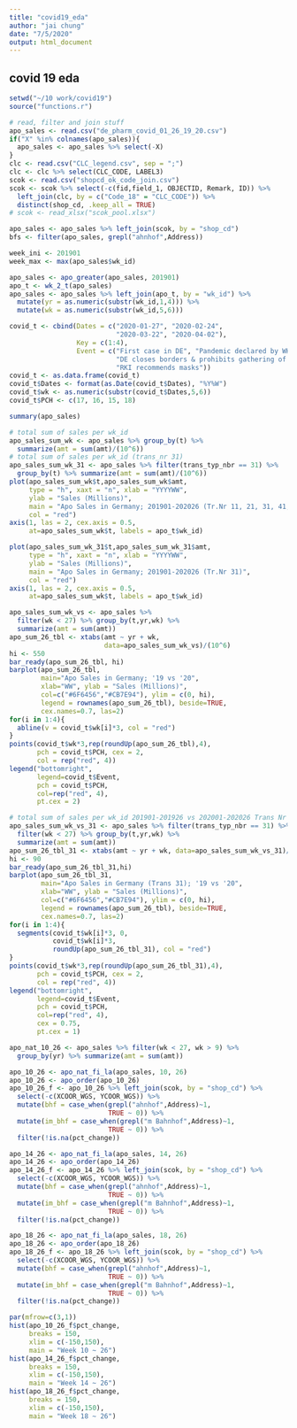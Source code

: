 ---
title: "covid19_eda"
author: "jai chung"
date: "7/5/2020"
output: html_document
---

## covid 19 eda

```{r, include=FALSE}
setwd("~/10 work/covid19")
source("functions.r")
```

```{r read, join etc, echo = FALSE}
# read, filter and join stuff
apo_sales <- read.csv("de_pharm_covid_01_26_19_20.csv")
if("X" %in% colnames(apo_sales)){
  apo_sales <- apo_sales %>% select(-X)
}
clc <- read.csv("CLC_legend.csv", sep = ";")
clc <- clc %>% select(CLC_CODE, LABEL3)
scok <- read.csv("shopcd_ok_code_join.csv")
scok <- scok %>% select(-c(fid,field_1, OBJECTID, Remark, ID)) %>% 
  left_join(clc, by = c("Code_18" = "CLC_CODE")) %>%
  distinct(shop_cd, .keep_all = TRUE)
# scok <- read_xlsx("scok_pool.xlsx")

apo_sales <- apo_sales %>% left_join(scok, by = "shop_cd")
bfs <- filter(apo_sales, grepl("ahnhof",Address))

week_ini <- 201901
week_max <- max(apo_sales$wk_id)

apo_sales <- apo_greater(apo_sales, 201901)
apo_t <- wk_2_t(apo_sales)
apo_sales <- apo_sales %>% left_join(apo_t, by = "wk_id") %>%
  mutate(yr = as.numeric(substr(wk_id,1,4))) %>% 
  mutate(wk = as.numeric(substr(wk_id,5,6)))
```

```{r manual inputs and data, echo = FALSE}
covid_t <- cbind(Dates = c("2020-01-27", "2020-02-24", 
                           "2020-03-22", "2020-04-02"),
                 Key = c(1:4),
                 Event = c("First case in DE", "Pandemic declared by WHO", 
                           "DE closes borders & prohibits gathering of 2+ people", 
                           "RKI recommends masks"))
covid_t <- as.data.frame(covid_t)
covid_t$Dates <- format(as.Date(covid_t$Dates), "%Y%W")
covid_t$wk <- as.numeric(substr(covid_t$Dates,5,6))
covid_t$PCH <- c(17, 16, 15, 18)
```

```{r apo_sales}
summary(apo_sales)
```

```{r sum of sales per wk_id, echo=FALSE}
# total sum of sales per wk_id
apo_sales_sum_wk <- apo_sales %>% group_by(t) %>% 
  summarize(amt = sum(amt)/(10^6))
# total sum of sales per wk_id (trans_nr 31)
apo_sales_sum_wk_31 <- apo_sales %>% filter(trans_typ_nbr == 31) %>% 
  group_by(t) %>% summarize(amt = sum(amt)/(10^6))
plot(apo_sales_sum_wk$t,apo_sales_sum_wk$amt, 
     type = "h", xaxt = "n", xlab = "YYYYWW",
     ylab = "Sales (Millions)", 
     main = "Apo Sales in Germany; 201901-202026 (Tr.Nr 11, 21, 31, 41, 51)",
     col = "red")
axis(1, las = 2, cex.axis = 0.5,
     at=apo_sales_sum_wk$t, labels = apo_t$wk_id)

plot(apo_sales_sum_wk_31$t,apo_sales_sum_wk_31$amt, 
     type = "h", xaxt = "n", xlab = "YYYYWW",
     ylab = "Sales (Millions)", 
     main = "Apo Sales in Germany; 201901-202026 (Tr.Nr 31)",
     col = "red")
axis(1, las = 2, cex.axis = 0.5,
     at=apo_sales_sum_wk$t, labels = apo_t$wk_id)
```

```{r sum of sales per wk 2019vs2020, echo=FALSE}
apo_sales_sum_wk_vs <- apo_sales %>%
  filter(wk < 27) %>% group_by(t,yr,wk) %>% 
  summarize(amt = sum(amt))
apo_sum_26_tbl <- xtabs(amt ~ yr + wk, 
                        data=apo_sales_sum_wk_vs)/(10^6)
hi <- 550
bar_ready(apo_sum_26_tbl, hi)
barplot(apo_sum_26_tbl, 
        main="Apo Sales in Germany; '19 vs '20",
        xlab="WW", ylab = "Sales (Millions)", 
        col=c("#6F6456","#CB7E94"), ylim = c(0, hi),
        legend = rownames(apo_sum_26_tbl), beside=TRUE,
        cex.names=0.7, las=2)
for(i in 1:4){
  abline(v = covid_t$wk[i]*3, col = "red")
}
points(covid_t$wk*3,rep(roundUp(apo_sum_26_tbl),4),
       pch = covid_t$PCH, cex = 2, 
       col = rep("red", 4))
legend("bottomright", 
       legend=covid_t$Event,
       pch = covid_t$PCH,
       col=rep("red", 4),
       pt.cex = 2)
```

```{r sum of sales per wk 2019vs2020 tr31, echo=FALSE}
# total sum of sales per wk_id 201901-201926 vs 202001-202026 Trans Nr 31
apo_sales_sum_wk_vs_31 <- apo_sales %>% filter(trans_typ_nbr == 31) %>% 
  filter(wk < 27) %>% group_by(t,yr,wk) %>% 
  summarize(amt = sum(amt))
apo_sum_26_tbl_31 <- xtabs(amt ~ yr + wk, data=apo_sales_sum_wk_vs_31)/(10^6)
hi <- 90
bar_ready(apo_sum_26_tbl_31,hi)
barplot(apo_sum_26_tbl_31, 
        main="Apo Sales in Germany (Trans 31); '19 vs '20",
        xlab="WW", ylab = "Sales (Millions)",
        col=c("#6F6456","#CB7E94"), ylim = c(0, hi),
        legend = rownames(apo_sum_26_tbl), beside=TRUE,
        cex.names=0.7, las=2)
for(i in 1:4){
  segments(covid_t$wk[i]*3, 0, 
           covid_t$wk[i]*3, 
           roundUp(apo_sum_26_tbl_31), col = "red")
}
points(covid_t$wk*3,rep(roundUp(apo_sum_26_tbl_31),4),
       pch = covid_t$PCH, cex = 2, 
       col = rep("red", 4))
legend("bottomright", 
       legend=covid_t$Event,
       pch = covid_t$PCH,
       col=rep("red", 4),
       cex = 0.75,
       pt.cex = 1)
```


```{r 10 to 26}
apo_nat_10_26 <- apo_sales %>% filter(wk < 27, wk > 9) %>%
  group_by(yr) %>% summarize(amt = sum(amt))

apo_10_26 <- apo_nat_fi_la(apo_sales, 10, 26)
apo_10_26 <- apo_order(apo_10_26)
apo_10_26_f <- apo_10_26 %>% left_join(scok, by = "shop_cd") %>%
  select(-c(XCOOR_WGS, YCOOR_WGS)) %>% 
  mutate(bhf = case_when(grepl("ahnhof",Address)~1,
                         TRUE ~ 0)) %>% 
  mutate(im_bhf = case_when(grepl("m Bahnhof",Address)~1,
                         TRUE ~ 0)) %>% 
  filter(!is.na(pct_change))

apo_14_26 <- apo_nat_fi_la(apo_sales, 14, 26)
apo_14_26 <- apo_order(apo_14_26)
apo_14_26_f <- apo_14_26 %>% left_join(scok, by = "shop_cd") %>%
  select(-c(XCOOR_WGS, YCOOR_WGS)) %>% 
  mutate(bhf = case_when(grepl("ahnhof",Address)~1,
                         TRUE ~ 0)) %>% 
  mutate(im_bhf = case_when(grepl("m Bahnhof",Address)~1,
                         TRUE ~ 0)) %>%  
  filter(!is.na(pct_change))

apo_18_26 <- apo_nat_fi_la(apo_sales, 18, 26)
apo_18_26 <- apo_order(apo_18_26)
apo_18_26_f <- apo_18_26 %>% left_join(scok, by = "shop_cd") %>%
  select(-c(XCOOR_WGS, YCOOR_WGS)) %>% 
  mutate(bhf = case_when(grepl("ahnhof",Address)~1,
                         TRUE ~ 0)) %>% 
  mutate(im_bhf = case_when(grepl("m Bahnhof",Address)~1,
                         TRUE ~ 0)) %>% 
  filter(!is.na(pct_change))

par(mfrow=c(3,1))
hist(apo_10_26_f$pct_change, 
     breaks = 150, 
     xlim = c(-150,150),
     main = "Week 10 ~ 26")
hist(apo_14_26_f$pct_change, 
     breaks = 150, 
     xlim = c(-150,150),
     main = "Week 14 ~ 26")
hist(apo_18_26_f$pct_change, 
     breaks = 150, 
     xlim = c(-150,150),
     main = "Week 18 ~ 26")

```
